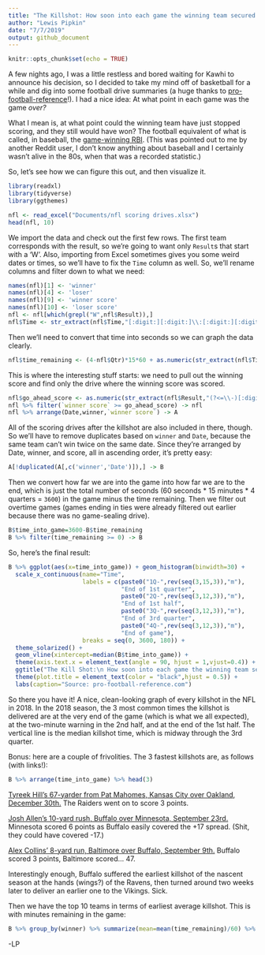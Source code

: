 ```yaml
---
title: "The Killshot: How soon into each game the winning team secured the victory"
author: "Lewis Pipkin"
date: "7/7/2019"
output: github_document
---
```


```r
knitr::opts_chunk$set(echo = TRUE)
```

A few nights ago, I was a little restless and bored waiting for Kawhi to announce his decision, so I decided to take my mind off of basketball for a while and dig into some football drive summaries (a huge thanks to [pro-football-reference](pro-football-reference.com)!). I had a nice idea: At what point in each game was the game *over?*

What I mean is, at what point could the winning team have just stopped scoring, and they still would have won? The football equivalent of what is called, in baseball, the [game-winning RBI](https://en.wikipedia.org/wiki/Game-winning_RBI). (This was pointed out to me by another Reddit user, I don't know anything about baseball and I certainly wasn't alive in the 80s, when that was a recorded statistic.)

So, let's see how we can figure this out, and then visualize it.

```r
library(readxl)
library(tidyverse)
library(ggthemes)
```

```r
nfl <- read_excel("Documents/nfl scoring drives.xlsx")
head(nfl, 10)

```

We import the data and check out the first few rows. The first team corresponds with the result, so we're going to want only `Result`s that start with a 'W'. Also, importing from Excel sometimes gives you some weird dates or times, so we'll have to fix the `Time` column as well. So, we'll rename columns and filter down to what we need:

```r
names(nfl)[1] <- 'winner'
names(nfl)[4] <- 'loser'
names(nfl)[9] <- 'winner score'
names(nfl)[10] <- 'loser score'
nfl <- nfl[which(grepl("W",nfl$Result)),]
nfl$Time <- str_extract(nfl$Time,"[:digit:][:digit:]\\:[:digit:][:digit:](?=\\:)")
```

Then we'll need to convert that time into seconds so we can graph the data clearly.

```r
nfl$time_remaining <- (4-nfl$Qtr)*15*60 + as.numeric(str_extract(nfl$Time,'[:digit:][:digit:](?=\\:)'))*60+as.numeric(str_extract(nfl$Time,'(?<=\\:)[:digit:][:digit:]'))
```

This is where the interesting stuff starts: we need to pull out the winning score and find only the drive where the winning score was scored.

```r
nfl$go_ahead_score <- as.numeric(str_extract(nfl$Result,"(?<=\\-)[:digit:]+"))
nfl %>% filter(`winner score` >= go_ahead_score) -> nfl
nfl %>% arrange(Date,winner,`winner score`) -> A
```

All of the scoring drives after the killshot are also included in there, though. So we'll have to remove duplicates based on `winner` and `Date`, because the same team can't win twice on the same date. Since they're arranged by Date, winner, and score, all in ascending order, it's pretty easy:

```r
A[!duplicated(A[,c('winner','Date')]),] -> B
```

Then we convert how far we are into the game into how far we are to the end, which is just the total number of seconds (60 seconds \* 15 minutes \* 4 quarters \= `3600`) in the game minus the time remaining. Then we filter out overtime games (games ending in ties were already filtered out earlier because there was no game-sealing drive).

```r
B$time_into_game=3600-B$time_remaining
B %>% filter(time_remaining >= 0) -> B

```

So, here's the final result:

```r
B %>% ggplot(aes(x=time_into_game)) + geom_histogram(binwidth=30) + 
  scale_x_continuous(name="Time",
                     labels = c(paste0("1Q-",rev(seq(3,15,3)),"m"),
                                "End of 1st quarter",
                                paste0("2Q-",rev(seq(3,12,3)),"m"),
                                "End of 1st half",
                                paste0("3Q-",rev(seq(3,12,3)),"m"),
                                "End of 3rd quarter",
                                paste0("4Q-",rev(seq(3,12,3)),"m"),
                                "End of game"),
                     breaks = seq(0, 3600, 180)) +
  theme_solarized() + 
  geom_vline(xintercept=median(B$time_into_game)) +
  theme(axis.text.x = element_text(angle = 90, hjust = 1,vjust=0.4)) +
  ggtitle("The Kill Shot:\n How soon into each game the winning team secured the victory") +
  theme(plot.title = element_text(color = "black",hjust = 0.5)) +
  labs(caption="Source: pro-football-reference.com")

```

So there you have it! A nice, clean-looking graph of every killshot in the NFL in 2018. In the 2018 season, the 3 most common times the killshot is delivered are at the very end of the game (which is what we all expected), at the two-minute warning in the 2nd half, and at the end of the 1st half. The vertical line is the median killshot time, which is midway through the 3rd quarter.

Bonus: here are a couple of frivolities. The 3 fastest killshots are, as follows (with links!):

```r
B %>% arrange(time_into_game) %>% head(3)
```


[Tyreek Hill's 67-yarder from Pat Mahomes, Kansas City over Oakland, December 30th.](https://www.chiefs.com/video/patrick-mahomes-tyreek-hill-connect-on-67-yard-td) The Raiders went on to score 3 points.

[Josh Allen's 10-yard rush, Buffalo over Minnesota, September 23rd.](https://www.buffalobills.com/video/can-t-miss-play-josh-allen-10-yard-td-run) Minnesota scored 6 points as Buffalo easily covered the +17 spread. (Shit, they could have covered -17.)

[Alex Collins' 8-yard run, Baltimore over Buffalo, September 9th.](https://www.youtube.com/watch?v=L8wc41FM-Rs) Buffalo scored 3 points, Baltimore scored... 47.

Interestingly enough, Buffalo suffered the earliest killshot of the nascent season at the hands (wings?) of the Ravens, then turned around two weeks later to deliver an earlier one to the Vikings. Sick.

Then we have the top 10 teams in terms of earliest average killshot. This is with minutes remaining in the game: 

```r
B %>% group_by(winner) %>% summarize(mean=mean(time_remaining)/60) %>% arrange(desc(mean)) %>% head(10)
```

-LP
